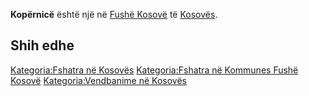 {{Fshat në 
 | Emri                = Kopërnicë
 | EmriAlt                = 
 | NAME_SHORT_FORM=      
 | NAME_GENERIC=      
 | NAME_SORT_NAME_RO=      KOPERNICE
 | FULL_NAME_RO = Kopërnicë
 | FULL_NAME_ND_RO=Kopernice
 | SORT_NAME_RG=KOPERNICE
 | FULL_NAME_RG=Kopërnicë
 | FULL_NAME_ND_RG=Kopernice
 | SRP_NAME_SHORT_FORM=      
 | SRP_NAME_GENERIC=      
 | SRP_NAME_SORT_NAME_RO=      
 | SRP_FULL_NAME_RO = 
 | SRP_FULL_NAME_ND_RO=
 | SRP_SORT_NAME_RG=
 | SRP_FULL_NAME_RG=
 | SRP_FULL_NAME_ND_RG=
 | Emri (Rasa dhanore) = 
 | Figura              = 
 | Shteti              = Kosovo
 | Komuna              = Fushë Kosovë
 | Kodi postar         = 
 | Sipërfaqja          = 

 | Popullsia           = 

 | Regj. i popullsisë  = 
 | Dend. e popullsisë  = 
 | Faqja zyrtare       = 
 <!--- Koordinatat ----> 
 | Gjerësia            = 42.611111
 | Gjatësia            = 21.627222
 | Lartësia            = 
}}
'''Kopërnicë''' është një [[]] në [[Fushë Kosovë]] të [[Kosovës]].

<!-- == Gjeografia == -->
<!-- == Historia == -->
<!-- == Demografia == -->
== Shih edhe ==
{{Komuna Fushë Kosovë}}
{{Kosovo-Administrata-Cung}}

[[Kategoria:Fshatra në Kosovës]]
[[Kategoria:Fshatra në Kommunes Fushë Kosovë]]
[[Kategoria:Vendbanime në Kosovës]]